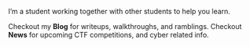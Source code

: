 I’m a student working together with other students to help you learn.

Checkout my **Blog** for writeups, walkthroughs, and ramblings.  Checkout **News** for upcoming CTF competitions, and cyber related info.
